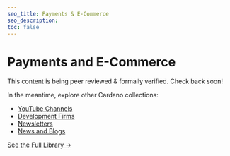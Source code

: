 ```yaml
---
seo_title: Payments & E-Commerce
seo_description:
toc: false
---
```


# Payments and E-Commerce

This content is being peer reviewed & formally verified. Check back soon!

In the meantime, explore other Cardano collections:

- [YouTube Channels](/community/youtube)
- [Development Firms](/development/dev_teams)
- [Newsletters](/community/newsletters)
- [News and Blogs](/community/news_and_blogs)

[See the Full Library →](/all_pages)
